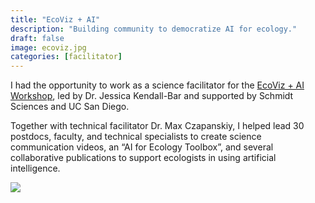 ```yaml
---
title: "EcoViz + AI"
description: "Building community to democratize AI for ecology."
draft: false 
image: ecoviz.jpg
categories: [facilitator]
---
```


I had the opportunity to work as a science facilitator for the [EcoViz + AI Workshop](https://harmless-dolomite-426.notion.site/ac0866fc656441d7a26c071ad528ed15?v=8f6278b036774b7b86e969dbc31e3de4), led by Dr. Jessica Kendall-Bar and supported by Schmidt Sciences and UC San Diego.

Together with technical facilitator Dr. Max Czapanskiy, I helped lead 30 postdocs, faculty, and technical specialists to create science communication videos, an "AI for Ecology Toolbox", and several collaborative publications to support ecologists in using artificial intelligence.

![](workshop-1.jpg)
